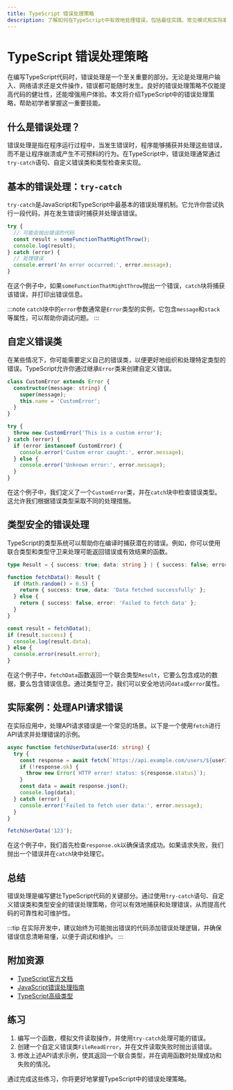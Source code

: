 ```yaml
---
title: TypeScript 错误处理策略
description: 了解如何在TypeScript中有效地处理错误，包括最佳实践、常见模式和实际案例。
---
```


# TypeScript 错误处理策略

在编写TypeScript代码时，错误处理是一个至关重要的部分。无论是处理用户输入、网络请求还是文件操作，错误都可能随时发生。良好的错误处理策略不仅能提高代码的健壮性，还能增强用户体验。本文将介绍TypeScript中的错误处理策略，帮助初学者掌握这一重要技能。

## 什么是错误处理？

错误处理是指在程序运行过程中，当发生错误时，程序能够捕获并处理这些错误，而不是让程序崩溃或产生不可预料的行为。在TypeScript中，错误处理通常通过`try-catch`语句、自定义错误类和类型检查来实现。

## 基本的错误处理：`try-catch`

`try-catch`是JavaScript和TypeScript中最基本的错误处理机制。它允许你尝试执行一段代码，并在发生错误时捕获并处理该错误。

```typescript
try {
  // 可能会抛出错误的代码
  const result = someFunctionThatMightThrow();
  console.log(result);
} catch (error) {
  // 处理错误
  console.error('An error occurred:', error.message);
}
```

在这个例子中，如果`someFunctionThatMightThrow`抛出一个错误，`catch`块将捕获该错误，并打印出错误信息。

:::note
`catch`块中的`error`参数通常是`Error`类型的实例，它包含`message`和`stack`等属性，可以帮助你调试问题。
:::

## 自定义错误类

在某些情况下，你可能需要定义自己的错误类，以便更好地组织和处理特定类型的错误。TypeScript允许你通过继承`Error`类来创建自定义错误。

```typescript
class CustomError extends Error {
  constructor(message: string) {
    super(message);
    this.name = 'CustomError';
  }
}

try {
  throw new CustomError('This is a custom error');
} catch (error) {
  if (error instanceof CustomError) {
    console.error('Custom error caught:', error.message);
  } else {
    console.error('Unknown error:', error.message);
  }
}
```

在这个例子中，我们定义了一个`CustomError`类，并在`catch`块中检查错误类型。这允许我们根据错误类型采取不同的处理措施。

## 类型安全的错误处理

TypeScript的类型系统可以帮助你在编译时捕获潜在的错误。例如，你可以使用联合类型和类型守卫来处理可能返回错误或有效结果的函数。

```typescript
type Result = { success: true; data: string } | { success: false; error: string };

function fetchData(): Result {
  if (Math.random() > 0.5) {
    return { success: true, data: 'Data fetched successfully' };
  } else {
    return { success: false, error: 'Failed to fetch data' };
  }
}

const result = fetchData();
if (result.success) {
  console.log(result.data);
} else {
  console.error(result.error);
}
```

在这个例子中，`fetchData`函数返回一个联合类型`Result`，它要么包含成功的数据，要么包含错误信息。通过类型守卫，我们可以安全地访问`data`或`error`属性。

## 实际案例：处理API请求错误

在实际应用中，处理API请求错误是一个常见的场景。以下是一个使用`fetch`进行API请求并处理错误的示例。

```typescript
async function fetchUserData(userId: string) {
  try {
    const response = await fetch(`https://api.example.com/users/${userId}`);
    if (!response.ok) {
      throw new Error(`HTTP error! status: ${response.status}`);
    }
    const data = await response.json();
    console.log(data);
  } catch (error) {
    console.error('Failed to fetch user data:', error.message);
  }
}

fetchUserData('123');
```

在这个例子中，我们首先检查`response.ok`以确保请求成功。如果请求失败，我们抛出一个错误并在`catch`块中处理它。

## 总结

错误处理是编写健壮TypeScript代码的关键部分。通过使用`try-catch`语句、自定义错误类和类型安全的错误处理策略，你可以有效地捕获和处理错误，从而提高代码的可靠性和可维护性。

:::tip
在实际开发中，建议始终为可能抛出错误的代码添加错误处理逻辑，并确保错误信息清晰易懂，以便于调试和维护。
:::

## 附加资源

- [TypeScript官方文档](https://www.typescriptlang.org/docs/)
- [JavaScript错误处理指南](https://developer.mozilla.org/en-US/docs/Web/JavaScript/Guide/Control_flow_and_error_handling)
- [TypeScript高级类型](https://www.typescriptlang.org/docs/handbook/advanced-types.html)

## 练习

1. 编写一个函数，模拟文件读取操作，并使用`try-catch`处理可能的错误。
2. 创建一个自定义错误类`FileReadError`，并在文件读取失败时抛出该错误。
3. 修改上述API请求示例，使其返回一个联合类型，并在调用函数时处理成功和失败的情况。

通过完成这些练习，你将更好地掌握TypeScript中的错误处理策略。